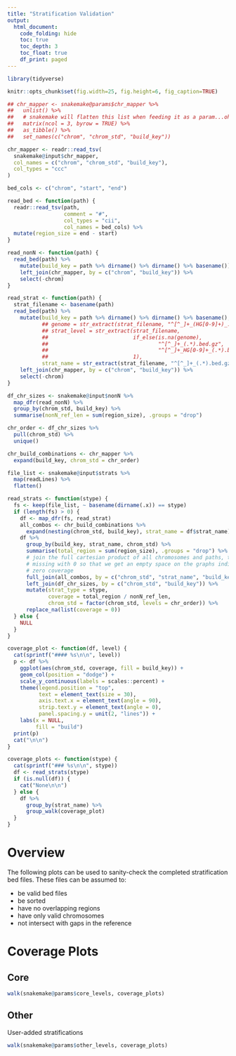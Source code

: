 ```yaml
---
title: "Stratification Validation"
output:
  html_document:
    code_folding: hide
    toc: true
    toc_depth: 3
    toc_float: true
    df_print: paged
---
```

    
```r
library(tidyverse)

knitr::opts_chunk$set(fig.width=25, fig.height=6, fig_caption=TRUE)

## chr_mapper <- snakemake@params$chr_mapper %>%
##   unlist() %>%
##   # snakemake will flatten this list when feeding it as a param...oh well :/
##   matrix(ncol = 3, byrow = TRUE) %>%
##   as_tibble() %>%
##   set_names(c("chrom", "chrom_std", "build_key"))

chr_mapper <- readr::read_tsv(
  snakemake@input$chr_mapper,
  col_names = c("chrom", "chrom_std", "build_key"),
  col_types = "ccc"
)

bed_cols <- c("chrom", "start", "end")

read_bed <- function(path) {
  readr::read_tsv(path,
                  comment = "#",
                  col_types = "cii",
                  col_names = bed_cols) %>%
  mutate(region_size = end - start)
}

read_nonN <- function(path) {
  read_bed(path) %>%
    mutate(build_key = path %>% dirname() %>% dirname() %>% basename()) %>%
    left_join(chr_mapper, by = c("chrom", "build_key")) %>%
    select(-chrom)
}

read_strat <- function(path) {
  strat_filename <- basename(path)
  read_bed(path) %>%
    mutate(build_key = path %>% dirname() %>% dirname() %>% basename(),
           ## genome = str_extract(strat_filename, "^[^_]+_(HG[0-9]+)_.bed.gz", 1),
           ## strat_level = str_extract(strat_filename, 
           ##                           if_else(is.na(genome),
           ##                                   "^[^_]+_(.*).bed.gz",
           ##                                   "^[^_]+_HG[0-9]+_(.*).bed.gz"),
           ##                           1),
           strat_name = str_extract(strat_filename, "^[^_]+_(.*).bed.gz", 1)) %>%
    left_join(chr_mapper, by = c("chrom", "build_key")) %>%
    select(-chrom)
}

df_chr_sizes <- snakemake@input$nonN %>%
  map_dfr(read_nonN) %>%
  group_by(chrom_std, build_key) %>%
  summarise(nonN_ref_len = sum(region_size), .groups = "drop")

chr_order <- df_chr_sizes %>%
  pull(chrom_std) %>%
  unique()

chr_build_combinations <- chr_mapper %>%
  expand(build_key, chrom_std = chr_order)

file_list <- snakemake@input$strats %>%
  map(readLines) %>%
  flatten()

read_strats <- function(stype) {
  fs <- keep(file_list, ~ basename(dirname(.x)) == stype)
  if (length(fs) > 0) {
    df <- map_dfr(fs, read_strat)
    all_combos <- chr_build_combinations %>%
      expand(nesting(chrom_std, build_key), strat_name = df$strat_name)
    df %>%
      group_by(build_key, strat_name, chrom_std) %>%
      summarise(total_region = sum(region_size), .groups = "drop") %>%
      # join the full cartesian product of all chromosomes and paths, then fill
      # missing with 0 so that we get an empty space on the graphs indicating
      # zero coverage
      full_join(all_combos, by = c("chrom_std", "strat_name", "build_key")) %>%
      left_join(df_chr_sizes, by = c("chrom_std", "build_key")) %>%
      mutate(strat_type = stype,
             coverage = total_region / nonN_ref_len,
             chrom_std = factor(chrom_std, levels = chr_order)) %>%
      replace_na(list(coverage = 0))
  } else {
    NULL
  }
}

coverage_plot <- function(df, level) {
  cat(sprintf("#### %s\n\n", level))
  p <- df %>%
    ggplot(aes(chrom_std, coverage, fill = build_key)) +
    geom_col(position = "dodge") +
    scale_y_continuous(labels = scales::percent) +
    theme(legend.position = "top",
          text = element_text(size = 30),
          axis.text.x = element_text(angle = 90),
          strip.text.y = element_text(angle = 0),
          panel.spacing.y = unit(2, "lines")) +
    labs(x = NULL,
         fill = "build")
  print(p)
  cat("\n\n")
}

coverage_plots <- function(stype) {
  cat(sprintf("### %s\n\n", stype))
  df <- read_strats(stype)
  if (is.null(df)) {
    cat("None\n\n")
  } else {
    df %>%
      group_by(strat_name) %>%
      group_walk(coverage_plot)
  }
}

```

# Overview

The following plots can be used to sanity-check the completed stratification bed
files. These files can be assumed to:

* be valid bed files
* be sorted
* have no overlapping regions
* have only valid chromosomes
* not intersect with gaps in the reference

# Coverage Plots

## Core

```r
walk(snakemake@params$core_levels, coverage_plots)
```

## Other

User-added stratifications

```r
walk(snakemake@params$other_levels, coverage_plots)
```
